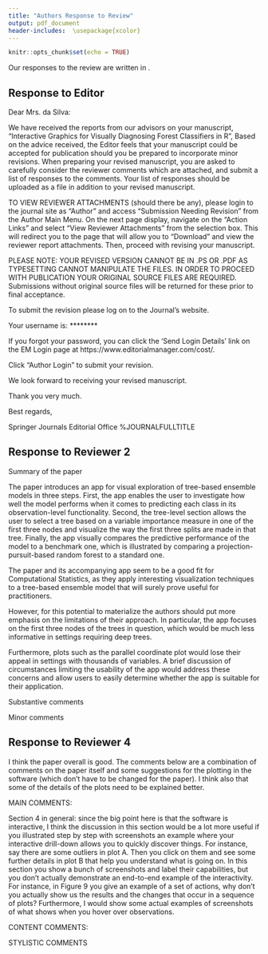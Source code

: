 ```yaml
---
title: "Authors Response to Review"
output: pdf_document
header-includes:  \usepackage{xcolor}
---
```


```r
knitr::opts_chunk$set(echo = TRUE)
```

Our responses to the review are written in \textcolor{violet}{violet}.


## Response to Editor

Dear Mrs. da Silva:

We have received the reports from our advisors on your manuscript, "Interactive Graphics for Visually Diagnosing Forest Classifiers in R", 
Based on the advice received, the Editor feels that your manuscript could be accepted for publication should you be prepared to incorporate minor revisions.
When preparing your revised manuscript, you are asked to carefully consider the reviewer comments which are attached, and submit a list of responses to the comments.
Your list of responses should be uploaded as a file in addition to your revised manuscript.

TO VIEW REVIEWER ATTACHMENTS (should there be any), please login to the journal site as "Author" and access "Submission Needing Revision" from the Author Main Menu.
On the next page display, navigate on the "Action Links" and select "View Reviewer Attachments" from the selection box. This will redirect you to the page that will allow you to "Download" and view the reviewer report attachments. Then, proceed with revising your manuscript.

PLEASE NOTE: YOUR REVISED VERSION CANNOT BE IN .PS OR .PDF AS TYPESETTING CANNOT MANIPULATE THE FILES.
IN ORDER TO PROCEED WITH PUBLICATION YOUR ORIGINAL SOURCE FILES ARE REQUIRED.
Submissions without original source files will be returned for these prior to final acceptance.

To submit the revision please log on to the Journal's website.

Your username is: ********

If you forgot your password, you can click the 'Send Login Details' link on the EM Login page at https://www.editorialmanager.com/cost/.

Click "Author Login" to submit your revision.

We look forward to receiving your revised manuscript.

Thank you very much.


Best regards,

Springer Journals Editorial Office
%JOURNALFULLTITLE



\textcolor{violet}{Thank you. We appreciate the chance to do a further revision, and hope that these changes satisfy the AE and reviewer.}

## Response to Reviewer 2

\textcolor{violet}{We appreciate all of your feedback. 
 }


Summary of the paper

The paper introduces an app for visual exploration of tree-based ensemble models in three steps. First, the app enables the user to investigate how well the model performs when it comes to predicting each class in its observation-level functionality. Second, the tree-level section allows the user to select a tree based on a variable importance measure in one of the first three nodes and visualize the way the first three splits are made in that tree. Finally, the app visually compares the predictive performance of the model to a benchmark one, which is illustrated by comparing a projection-pursuit-based random forest to a standard one.

The paper and its accompanying app seem to be a good fit for Computational Statistics, as they apply interesting visualization techniques to a tree-based ensemble model that will surely prove useful for practitioners. 

However, for this potential to materialize the authors should put more emphasis on the limitations of their approach. In particular, the app focuses on the first three nodes of the trees in question, which would be much less informative in settings requiring deep trees. \textcolor{violet}{The app was modified to adress this issue. Now the user can select specific nodes to see (three or more nodes). If there are a lot of nodes will be better to select 4 or less each time to see better the complete display.}

Furthermore, plots such as the parallel coordinate plot would lose their appeal in settings with thousands of variables. A brief discussion of circumstances limiting the usability of the app would address these concerns and allow users to easily determine whether the app is suitable for their application.

\textcolor{violet}{TO DO}


Substantive comments

\begin{enumerate}
\item p. 8, line 42: The issue of visualizing the tetrahedron is arguably not of first-order importance as it is not as helpful for classification problems with more than four classes. It might be more useful to focus exclusively on the side-by-side jittered dotplot as this approach generalizes in a more straightforward way to problems with more classes.

\textcolor{violet}{As we mentioned in page 7 the ternary plot can be generalized to more than three dimensional space, with G classes, the ternary plot idea is generalized to a G-1 dimensional simplex. Then if we have 4 classes the generalized ternary plot is a tetrahedron as shown in Figure 4 but if we have more than four classes we can also generalize the ternary plot idea. In the fishcatch data used in this paper to illustrate the shiny app there are 7 classes and we generalized the ternary plot to a 6-dimensional simplex as is shown in the last panel of Figure 6 (6-didmensional simplex shown pairwise), using tourr package you can see better the 6-dimensional simplex in different rotations https://vimeo.com/707047875. The structure is complex because a 6-dimensional simplex has 7 vertices, 21 eddges and 35 faces.}

\item p. 11, line 16: As section 3 discusses all other plots produced by the app it would be useful if it also included an overview of the parallel coordinate plot that only appears in section 4, so the meaning of that plot is not immediately clear (e.g. what is displayed on the vertical axis).

\textcolor{violet}{We have included a description of parallel coordinate plot in Section 4 were this figure appears and the corresponding reference for further details. In the vertical axis the values for each variable are standardized to easily compare them.}

\item p. 13, line 38: I find the choice of the interaction driver for the model tab puzzling. I would argue that the key statistic distinguishing the trees in the ensemble is OOB error so a more natural design choice would be to include jittered points in the OOB error boxplot so that the user can explore the well or poorly performing trees in more detail. I do not have a good intuition for why the user would be interested in exploring trees based on variable importance.

\textcolor{violet}{The second tab was modifyed in different ways taking into account your valuable comments. We have included three main changes in the second tabset, first we have included jittered points in the OOB error boxplot where the user can select trees based in their performance instead of selecting trees based on importance variable. Second, we have included a panel to select the nodes to see in the importance variable plot, the mosaic plot and the density plot. The panel allows you to select more or less than three nodes and the mentioned plots are updated acordingly. Finally, we rearrange some of the plots to make the selection and interaction more intuitive  presented in Figure 8.}


\item p. 15, line 35: The OOB error plot is somewhat hard to read due to some classes being harder to classify than others, and a potential solution to that would be using a different scale on the vertical axis (e.g. percent of highest OOB error for a class).

\textcolor{violet}{We explore different alternatives as you suggested but the result was not clearly better. We have removed the points and just keep thiner lines which improve the visualization. Also in the app, because the interactivity, it is easy to see the oob error values mousing over the plot which in the static version it is not possible.}

\end{enumerate}

Minor comments

\begin{enumerate}
\item p. 6, line 17: introducing the $G\_s$ notation is unnecessary as it is not used in the remainder of the paper (also, the meaning of the subscript s is not explained).


\textcolor{violet}{I have removed $G_s$, as you notices it is unnecessary here}


\item p.6, line 21: it should be "Alternatively, it can be computed" instead of "Alternatively, can be computed".

\textcolor{violet}{Done}

\item p. 6, line 33: it should be "The plot in the right" instead of "The plot at right".

\textcolor{violet}{Done}

\item p. 8, line 20: it should be "into a three-dimensional space" instead of "into three dimensional".

\textcolor{violet}{Done}

\item p.8, line 49: crabs are "classified", not "predicted".

\textcolor{violet}{Done}

\item p. 10, line 40: the phrase "one of the biggest difficulties for the app in order manage linking" should be rewritten to, for example, "one of the biggest difficulties when it comes to the app managing linking".

\textcolor{violet}{Done}

\item p. 12, line 46: using the phrase "some trees could be removed from the forest" instead of "some trees could be pruned from the forest" would make this sentence clearer.

\textcolor{violet}{Done}

\item p. 14, line 49: "a receiver" instead of "an receiver".

\textcolor{violet}{Done}

\item p. 16, line 32: it would be useful to include a legend of the class colors.

\textcolor{violet}{Class color legends were not included in the interactive web app because the interactivity allows you to get the class name when you mouse over each plot.}

\item p. 17, line 6: " will perform" instead of "will performs".

\textcolor{violet}{Done}

\end{enumerate}

## Response to Reviewer 4

 I think the paper overall is good. The comments below are a combination of comments on the paper itself and some suggestions for the plotting in the software (which don't have to be changed for the paper). I think also that some of the details of the plots need to be explained better.

MAIN COMMENTS:

Section 4 in general: since the big point here is that the software is interactive, I think the discussion in this section would be a lot more useful if you illustrated step by step with screenshots an example where your interactive drill-down allows you to quickly discover things. For instance, say there are some outliers in plot A. Then you click on them and see some further details in plot B that help you understand what is going on. In this section you show a bunch of screenshots and label their capabilities, but you don't actually demonstrate an end-to-end example of the interactivity. For instance, in Figure 9 you give an example of a set of actions, why don't you actually show us the results and the changes that occur in a sequence of plots? Furthermore, I would show some actual examples of screenshots of what shows when you hover over observations.

CONTENT COMMENTS:

\begin{enumerate}
\item Page 2: In describing Random Forests, in addition to randomly sampling variables to try to split on in each node, don't they also initially sample a subset of variables for each tree? If so, you should note what settings you use in this paper (how many variables are selected for each tree). Also, if the variables are randomly sampled at each node, rather than simply choosing the best projection possible for, say, any pair of variables, what effect does this have on the importance measures? What effect is there to determining the number of variables to use in each projection (e.g. 3 instead of 2)? Is this something you have experimented with?
I think the paper could also benefit from a simple preliminary example of, say, two features and two classes and showing the plot of the linear combination resulting from projection pursuit. You could even include an image from the original paper.

\textcolor{violet}{Random Forest presents two sources of randomness in the tree: random variable selection and random bootstrap samples. The random variables selection used to node partition, each split are identified from a random subset of all variables. There is not an initial sample of variables for each tree, the sample is for each tree in each  node partition, in each case using all the variables.
We did not explore formally the sensitivity of the random variable sample size in the importance variable measure. In the algorithm you can select the proportion of variables used in each node partition. In the examples presented in the paper for crab and fishcatch data we use 2 variables in each node partition.
We have included an image from the original paper with the boundary that would result from a classification tree fitted using the PPtree algorithm to take into account your last request. The plot shows a simple example from simulated data with two features and three classes. The partitions generated by PPtree algorithm are oblique to the axis, incorporating the association between the two variables.
}

\item Page 4 line 48: should $O_k$ also have a subscript for the variable j? Also $\hat{y}_{ikj}$

\textcolor{violet}{Subscript j for $O_k$ is not needed because for every variable j $O_k$ will be the same and not change depending on j, the same for $\hat{y}_{ik}$. In the only case subscript $j$ can be included is in  $\tilde y_{ik}$ to indicate the permuted variable but for simplicity we just keep the formula as it is in the original PPforest paper (https://www.tandfonline.com/doi/abs/10.1080/10618600.2020.1870480) }

\item Page 5 Figure 1: You mention that the variables should be standardized for the coefficients to be interpretable as importances and be comparable. But in the upper right corner, the plots of the variables distributions, for instance for node 2, are not in the standardized range (node 2 has an x-axis that goes up to 5 and 6). 
\textcolor{violet}{As you mentioned the data should be standardized for the coefficients to be interpretable as importances, we fixed the density plot and the x axis are in standardized range now.}


Is the distribution being plotted here the value of the linear combination for each class, rather than a single variable? 

\textcolor{violet}{The density plots shows the data projection at each node. }

Is there something going on here with the default x limits for doing KDE? 
\textcolor{violet}{The x limits were fixed.} 

As a side note, you show that the first cut perfectly separates the blue and orange species. You may want to consider having the bounds for the KDE be the observed range of the linear combination for each class so that the density plots won't overlap in the plot for node 1, which they seem to do more than they should if the separation is perfect.

\textcolor{violet}{We have changed the example but even in the previous one in the first node partition the separation was not perfect as you mentioned. We explore your suggestion (changing the bound for the KDE to observe range) but the result was not better and we keep the original.} 

Furthermore, if you have any control over the color scheme (if you don't I would recommend adding this as a variable), it might be a good idea in this paper to have the colors for the blue and orange species be blue and orange, and have differing shading patterns to distinguish male from female, or something similar; perhaps you can choose more similar colors within both species. Or, better yet, can you use different plotting symbols, say triangles vs circles to distinguish the species, and shaded vs hollow to distinguish the sex?

\textcolor{violet}{We have complete control over the color palette and the selected palette (Dark2) is a qualitative palette which is suited to represent categorical data and is also colorblind friendly. In this case we are not changing the color palette as you suggested  because maybe for the density plot your idea will work but in the other visualizations using different shades to differentiate sexes will not be easy to identify when the geometric element for example are points. Also in terms of perception using different colors is better than using shapes to differentiate classes.} 

Also, can you include labeling in your plot that the sub-plots are node ID (e.g., put the label "node" above the 3 density plots).
\textcolor{violet}{We have included in each sub-plots "Node" before the number and also update this in the app}

What do the numbers in the grey boxes at the terminal nodes represent?

\textcolor{violet}{The numbers  in the gray boxes are the predicted class, we fixed the plot to show the class names}
 

\item Figures 1 and 2: I see that the potential range for coefficient values for the projection pursuit seem to be between -1 and 1. I imagine this is a feature of the algorithm. Perhaps include in your description of projection pursuit a note about this fact, for those unfamiliar, and mention what optimization criteria is used in it.

\textcolor{violet}{Yes, the coefficient values are between -1 and 1 by construction. We find the linear combinations, \textbf{a} which maximize $\frac{a^TBa}{a^TWa}$, where B y W are the between and within group sums of squares. We get $\hat a_1=e_1$ where $e_1...e_s$ are eigenvectors of $W^{-1}B$. In this case we find the 1-D projection optimizing the LDA index. We have included in Section 3 LDA and PDA indexes which are optimized to get the linear projections and it is more clear now how the coefficients are computed. }

\item Page 6: If you use a notation for VI for global variable importance (you define it as the average across k trees), I'd just define it here as an equation and use it in the text (e.g in line 19).

\textcolor{violet}{Formulas for all VI were defined in equations and mentionedd in the text. It  is more clear now.}

\item Page 6 line 48: does MDS need a citation? Also, can you connect the results in this discussion to the RF graphics, e.g. in terms of same variables with high RF importance being important in MDS? Otherwise, this whole discussion seems unnecessary. If you are doing it simply to understand the data, I would move this section to right after you introduce the data, before you show the other graphics. Here, it seems like a tangent. Also, are these MDS and tetrahedral plots part of your software or do you perform them separately? I would say so explicitly in either case.

\textcolor{violet}{MDS citation was included. In  Section 3 we describe the mapping of diagnostics to visualizations. MDS is presented in Subsection 3.3 (Similarity of cases) the key connection with the forest is that we are using the proximity matrix information which is one of the diagnostics described for PPforest or RF and we use this information to do the MDS. This visualization can be useful to identify in which cases the model is working well and when is having problems to classify cases.
MDS and generalized ternary plot (tetrahedral plot in case there are  four clases) are both implemented in the app and we included a comment in the paper to clarify this point. }

\item Page 7 Figure 2: why does the left plot need to be a dot plot rather than, say, a single box or violin plot for each variable? I don't understand what role the x axis for each variable plays here. If it doesn't play any role (e.g. is just for the jittering), then don't use it.


\textcolor{violet}{We selected a jittered side-by-side dot plot in this case instead of a box plot because we want to see the values for each tree. Jittering implys to add random noise to data in order to prevent overplotting. The x axis represents each variable but instead of using the same x position for all the points we use jittered values in an interval. This plot have more sence when is presented in the app conected with the others in the model level analysis. }
 
\item Page 9, Figure 4: is the dimension of the simplex always at most 3 or G-1? What would it look like with more classes? I'd clarify whether this only works for your example or whether it can always be drawn.

\textcolor{violet}{In Figure 4 the dimension of the simplex is G-1, since in crab data there are 4 clases in this case we work with a three dimensional simplex. Ternary plot can be generalized to more than three dimensional space, with G classes, the ternary plot idea is generalized to a G-1 dimensional simplex. Then if we have 4 classes the generalized ternary plot is a tetrahedron as shown in Figure 4 but if we have more than four classes we can also generalize the ternary plot idea. In the fishcatch data used in this paper to illustrate the shiny app there are 7 classes and we generalized the ternary plot to a 6-dimensional simplex as it is shown in the last panel of Figure 6 (6-didmensional simplex shown pairwise), using tourr package you can see better the 6-dimensional simplex in different rotations https://vimeo.com/707047875. The structure is complex because a 6-dimensional simplex has 7 vertices, 21 eddges and 35 faces.} 


\item Page 10, Figure 5: similar remark as before. I think a violin plot or something similar for each class, rather than a jittered dot plot, is more correct. The x-axis for each class is a "fake" axis. I think jittered dot plots should only be used with scatterplots to make sure individual dots can be distinguished.

\textcolor{violet}{We are using points because it is important to see the individual cases and the jitter is to overcome overploting. It is not recommended using jittered scatterplots because you are changing the real values of your data. In this case we are not changing the values of a continuous variable just the position to overcome overplotting in a categorical one.  }

\item Page 10, line 40: This sentence is muddled "As Sievert (2020) describes, one of the biggest difficulties for the app in order manage linking between plots is the data structure management for each widget". Furthermore, what does "widget" refer to here? Use a more descriptive term.

\textcolor{violet}{NEED HELP, not sure how to improve this sentence and I do not know what is more descriptive for widget. At their core Shiny widgets are mini-applications created using the shinyApp function.}

\item Page 10, line 45: If you are just going to demonstrate the interactivity, wouldn't it be better to just continue with the original crab dataset, or have one dataset throughout? Unless there is something particularly interesting about this dataset.

\textcolor{violet}{Yes fishcatch data are more difficult to classify and then more interesting to show some of the results. For simplicity to describe the main plot of the app we use crab data but to describe the app we prefer to present a more complex problem, more clases, umbalanced data...}

\item Page 12 Figure 6: in the enhanced PCP, you say all variable pairs are shown at least once as neighbors. Is there a way, either through ordering or adding dividing lines, etc. to help a reader find the pair they are interested in? Or is there some sorting done so that, the pairs are ordered from left to right in terms of some metric of "interesting-ness"? There seems to be no order in the given plot. Do you automatically pick the number of dimensions to show in MDS? Should the tetrahedral plots here have some kind of axis labels? See Figure 7 where they do.

\textcolor{violet}{PDP can be order in different ways, we have modified the PDP and included variable order based on the mean value. As you suggested, we have also change the grid lines and just keep the vertical grid in gray, it is more clear now.  
In the MDS we just selected two dimensions but can be modify if it is needed by the problem.
We have included labels in the generalized ternary plot as we did in Figure 7.}

\item Page 13 line 46: I wasn't aware that there was an option in RF to prune under-performing trees (as opposed to nodes within a tree) in an ensemble. Please elaborate or include a reference. Also, in this case, maybe a different word than "prune", such as "discard".

\textcolor{violet}{This comment is in page 12, In the original RF there is not an option to prune under-performing trees. This comment is just to mention a possible use for the information we get from the app, also we are presenting the app using PPforest and this can be a possible extension for our algorithm.}

\item Page 16 Figure 10: in the upper LH corner, where you select the classes, do these appear as text that you type or delete, or as buttons you can toggle on and off? Seems like the latter would be better.
Also, the bottom two plots have different x axes, so it is hard to compare them (if they should be compared, the axes should be the same; perhaps you could even plot them on the same plot?). Furthermore, there are no titles for either, and they have the same axis labels so I have no idea what the difference is between them.

\textcolor{violet}{In  the upper LH corner we are using the function `selectizeInput()` from shiny R package which creates a select list that can be used to choose a single or multiple items from a list of values, you do not have to type the class names you just select the names from a list.
For the bottom two plots (variable importance plots) we have fixed the axis and  include titles in each plot, now is easy to compare them.}

\end{enumerate}

STYLISTIC COMMENTS

\begin{enumerate}
\item Should out of bag be written OOB rather than oob?

\textcolor{violet}{Not necessarily, in Breiman Random Forest original paper always is written as `out-of-bag' without abbreviation. I think if we are consistent with the abbreviation we can use oob or OOB indistinctly.}

\item Page 3 line 29: when you say "proportionately predicted", do you mean something specific, like that the class probabilities are proportionate to their frequency in the data?

\textcolor{violet}{Cases that are predicted to be multiple classes, without a clear majority in any of them, indicate that those cases are difficult to classify. The paragraph was not clear and we modify it to:" Cases that are predicted to be multiple classes, with similar class probabilities, indicate difficulty to classify observations"  }

\item Page 3 line 38: These two sentences don't seem to work together: "Each model uses samples of variables. So that, the accuracy of the models can be compared when the variable is included or
omitted." Do you mean "Thus" rather than "So that"?

\textcolor{violet}{Yes, should be Thus. It is done}

\item Page 4: "Specie" in Figure 1 caption is misspelled.

\textcolor{violet}{Done}

\item Page 11 line 12: For the sentence beginning "The data feeding…", separate each clause with semicolons rather than commas.

\textcolor{violet}{Done}

\item Page 11 line 39: say "ID" or "index" rather than "id" ; same for, say, page 13 line 44

\textcolor{violet}{Done}

\item Page 11 line 49: I would modify the final sentence to say that "all variable pairs are shown next to each other once" rather than "all variables are neighbors".

\textcolor{violet}{Done}

\end{enumerate}


<!-- ******** -->


<!-- Please note that this journal is a Transformative Journal (TJ). Authors may publish their research with us through the traditional subscription access route or make their paper immediately open access through payment of an article-processing charge (APC). Authors will not be required to make a final decision about access to their article until it has been accepted. -->

<!-- Authors may need to take specific actions to achieve compliance with funder and institutional open access mandates. If your research is supported by a funder that requires immediate open access (e.g. according to Plan S principles) then you should select the gold OA route, and we will direct you to the compliant route where possible. For authors selecting the subscription publication route our standard licensing terms will need to be accepted, including our self-archiving policies. Those standard licensing terms will supersede any other terms that the author or any third party may assert apply to any version of the manuscript. -->

<!-- Find out more about compliance -->

<!-- This letter contains confidential information, is for your own use, and should not be forwarded to third parties. -->

<!-- Recipients of this email are registered users within the Editorial Manager database for this journal. We will keep your information on file to use in the process of submitting, evaluating and publishing a manuscript. For more information on how we use your personal details please see our privacy policy at https://www.springernature.com/production-privacy-policy. If you no longer wish to receive messages from this journal or you have questions regarding database management, please contact the Publication Office at the link below. -->
